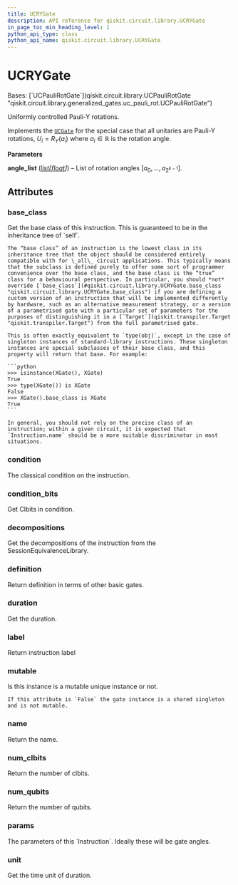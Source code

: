 ```yaml
---
title: UCRYGate
description: API reference for qiskit.circuit.library.UCRYGate
in_page_toc_min_heading_level: 1
python_api_type: class
python_api_name: qiskit.circuit.library.UCRYGate
---
```


# UCRYGate

<Class id="qiskit.circuit.library.UCRYGate" isDedicatedPage={true} github="https://github.com/Qiskit/qiskit/tree/stable/1.1/qiskit/circuit/library/generalized_gates/ucry.py#L20-L32" signature="qiskit.circuit.library.UCRYGate(angle_list)">
  Bases: [`UCPauliRotGate`](qiskit.circuit.library.UCPauliRotGate "qiskit.circuit.library.generalized_gates.uc_pauli_rot.UCPauliRotGate")

  Uniformly controlled Pauli-Y rotations.

  Implements the [`UCGate`](qiskit.circuit.library.UCGate "qiskit.circuit.library.UCGate") for the special case that all unitaries are Pauli-Y rotations, $U_i = R_Y(a_i)$ where $a_i \in \mathbb{R}$ is the rotation angle.

  **Parameters**

  **angle\_list** ([*list*](https://docs.python.org/3/library/stdtypes.html#list "(in Python v3.12)")*\[*[*float*](https://docs.python.org/3/library/functions.html#float "(in Python v3.12)")*]*) – List of rotation angles $[a_0, ..., a_{2^{k-1}}]$.

  ## Attributes

  ### base\_class

  <Attribute id="qiskit.circuit.library.UCRYGate.base_class">
    Get the base class of this instruction. This is guaranteed to be in the inheritance tree of `self`.

    The “base class” of an instruction is the lowest class in its inheritance tree that the object should be considered entirely compatible with for \_all\_ circuit applications. This typically means that the subclass is defined purely to offer some sort of programmer convenience over the base class, and the base class is the “true” class for a behavioural perspective. In particular, you should *not* override [`base_class`](#qiskit.circuit.library.UCRYGate.base_class "qiskit.circuit.library.UCRYGate.base_class") if you are defining a custom version of an instruction that will be implemented differently by hardware, such as an alternative measurement strategy, or a version of a parametrised gate with a particular set of parameters for the purposes of distinguishing it in a [`Target`](qiskit.transpiler.Target "qiskit.transpiler.Target") from the full parametrised gate.

    This is often exactly equivalent to `type(obj)`, except in the case of singleton instances of standard-library instructions. These singleton instances are special subclasses of their base class, and this property will return that base. For example:

    ```python
    >>> isinstance(XGate(), XGate)
    True
    >>> type(XGate()) is XGate
    False
    >>> XGate().base_class is XGate
    True
    ```

    In general, you should not rely on the precise class of an instruction; within a given circuit, it is expected that `Instruction.name` should be a more suitable discriminator in most situations.
  </Attribute>

  ### condition

  <Attribute id="qiskit.circuit.library.UCRYGate.condition">
    The classical condition on the instruction.
  </Attribute>

  ### condition\_bits

  <Attribute id="qiskit.circuit.library.UCRYGate.condition_bits">
    Get Clbits in condition.
  </Attribute>

  ### decompositions

  <Attribute id="qiskit.circuit.library.UCRYGate.decompositions">
    Get the decompositions of the instruction from the SessionEquivalenceLibrary.
  </Attribute>

  ### definition

  <Attribute id="qiskit.circuit.library.UCRYGate.definition">
    Return definition in terms of other basic gates.
  </Attribute>

  ### duration

  <Attribute id="qiskit.circuit.library.UCRYGate.duration">
    Get the duration.
  </Attribute>

  ### label

  <Attribute id="qiskit.circuit.library.UCRYGate.label">
    Return instruction label
  </Attribute>

  ### mutable

  <Attribute id="qiskit.circuit.library.UCRYGate.mutable">
    Is this instance is a mutable unique instance or not.

    If this attribute is `False` the gate instance is a shared singleton and is not mutable.
  </Attribute>

  ### name

  <Attribute id="qiskit.circuit.library.UCRYGate.name">
    Return the name.
  </Attribute>

  ### num\_clbits

  <Attribute id="qiskit.circuit.library.UCRYGate.num_clbits">
    Return the number of clbits.
  </Attribute>

  ### num\_qubits

  <Attribute id="qiskit.circuit.library.UCRYGate.num_qubits">
    Return the number of qubits.
  </Attribute>

  ### params

  <Attribute id="qiskit.circuit.library.UCRYGate.params">
    The parameters of this `Instruction`. Ideally these will be gate angles.
  </Attribute>

  ### unit

  <Attribute id="qiskit.circuit.library.UCRYGate.unit">
    Get the time unit of duration.
  </Attribute>
</Class>


